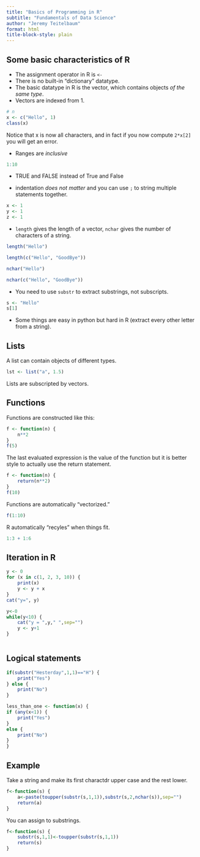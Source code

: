 ```yaml
---
title: "Basics of Programming in R"
subtitle: "Fundamentals of Data Science"
author: "Jeremy Teitelbaum"
format: html
title-block-style: plain
---
```


## Some basic characteristics of R

- The assignment operator in R is `<-`
- There is no built-in "dictionary" datatype.
-  The basic datatype in R is the vector, which  contains
objects *of the same type*.  
- Vectors are indexed from 1.


```r
# n
x <- c("Hello", 1)
class(x)
```

Notice that x is now all characters, and in fact if you now
compute `2*x[2]` you will get an error. 


- Ranges are *inclusive*

```r
1:10
```

- TRUE and FALSE instead of True and False

- indentation *does not matter* and you can use `;` to string multiple statements together.

```r
x <- 1
y <- 1
z <- 1
```

- `length` gives the length of a vector, `nchar` gives the number of characters of a string.

```r
length("Hello")
```

```r
length(c("Hello", "GoodBye"))
```

```r
nchar("Hello")
```

```r
nchar(c("Hello", "GoodBye"))
```

- You need to use `substr` to extract substrings, not subscripts.

```r
s <- "Hello"
s[1]
```

- Some things are easy in python but hard in R (extract every other letter from a string).

## Lists

A list can contain objects of different types.

```r
lst <- list("a", 1.5)
```

Lists are subscripted by vectors.

## Functions

Functions are constructed like this:

```r
f <- function(n) {
    n**2
}
f(5)
```

The last evaluated expression is the value of the function but it is better style to actually use the return statement.

```r
f <- function(n) {
    return(n**2)
}
f(10)
```

Functions are automatically "vectorized."

```r
f(1:10)
```

R automatically "recyles" when things fit. 

```r
1:3 + 1:6
```

## Iteration in R

```r
y <- 0
for (x in c(1, 2, 3, 10)) {
    print(x)
    y <- y + x
}
cat("y=", y)
```

```r
y<-0
while(y<10) {
    cat("y = ",y," ",sep="")
    y <- y+1
}
```

```r

```


## Logical statements
```r
if(substr("Hesterday",1,1)=="H") {
    print("Yes")
} else {
    print("No")
}
```

```r
less_than_one <- function(x) {
if (any(x<1)) {
    print("Yes")
} 
else {
    print("No")
}
}
```

## Example

Take a string and make its first charactdr upper case and the rest lower.

```r
f<-function(s) {
    a<-paste(toupper(substr(s,1,1)),substr(s,2,nchar(s)),sep="")
    return(a)
}
```

You can assign to substrings.

```r
f<-function(s) {
    substr(s,1,1)<-toupper(substr(s,1,1))
    return(s)
}
```

